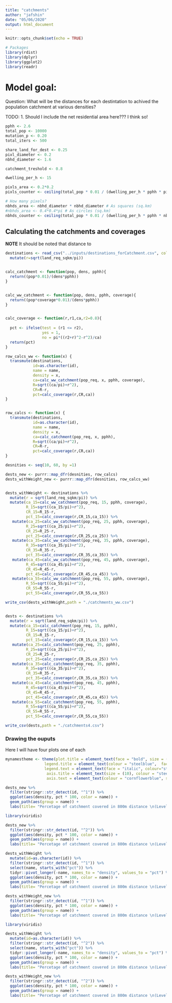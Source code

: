 ```yaml
---
title: "catchments"
author: "jafshin"
date: "05/06/2020"
output: html_document
---
```


```r
knitr::opts_chunk$set(echo = TRUE)

# Packages
library(rdist)
library(dplyr)
library(ggplot2)
library(readr)

```

# Model goal:

Question: What will be the distances for each destintation to achived the population catchment at various densities?

TODO:
 1. Should I include the net residential area here??? I think so!
 

```r


pphh <- 2.6
total_pop <- 10000
mutation_p <- 0.20
total_iters <- 500

share_land_for_dest <- 0.25
pixl_diameter <- 0.2
nbhd_diameter <- 1.6

catchment_treshold <- 0.8

dwelling_per_h <- 15

pixls_area <- 0.2*0.2
pixls_counter <- ceiling(total_pop * 0.01 / (dwelling_per_h * pphh * pixls_area))

# How many pixels?
nbhds_area <- nbhd_diameter * nbhd_diameter # As squares (sq.km)
#nbhds_area <- 0.4*0.4*pi # As circles (sq.km)
nbhds_counter <- ceiling(total_pop * 0.01 / (dwelling_per_h * pphh * nbhds_area))


```

## Calculating the catchments and coverages

**NOTE** It should be noted that distance to  

```r

destinations <- read_csv("../inputs/destinations_forCatchment.csv", col_names = T) %>% 
  mutate(r=sqrt(land_req_sqkm/pi))


calc_catchment <- function(pop, dens, pphh){
  return((pop*0.01)/(dens*pphh))
}


calc_ww_catchment <- function(pop, dens, pphh, coverage){
  return((pop*coverage*0.01)/(dens*pphh))
}


calc_coverage <- function(r,r1,ca,r2=0.8){
  
  pct <- ifelse(test = (r1 <= r2),
                yes = 1, 
                no = pi*((r2+r)^2-r^2)/ca)
  return(pct)
}

row_calcs_ww <- function(x) {
  transmute(destinations, 
            id=as.character(id),
            name = name,
            density = x,
            ca=calc_ww_catchment(pop_req, x, pphh, coverage),
            R=sqrt((ca/pi)+r^2),
            CR=R-r,
            pct=calc_coverage(r,CR,ca))
}


row_calcs <- function(x) {
  transmute(destinations, 
            id=as.character(id),
            name = name,
            density = x,
            ca=calc_catchment(pop_req, x, pphh),
            R=sqrt((ca/pi)+r^2),
            CR=R-r,
            pct=calc_coverage(r,CR,ca))
}

desnities <- seq(10, 60, by =1)

dests_new <- purrr::map_dfr(desnities, row_calcs)
dests_withWeight_new <- purrr::map_dfr(desnities, row_calcs_ww)


dests_withWeight <- destinations %>%
  mutate(r = sqrt(land_req_sqkm/pi)) %>% 
  mutate(ca_15=calc_ww_catchment(pop_req, 15, pphh, coverage),
         R_15=sqrt((ca_15/pi)+r^2),
         CR_15=R_15-r,
         pct_15=calc_coverage(r,CR_15,ca_15)) %>% 
   mutate(ca_25=calc_ww_catchment(pop_req, 25, pphh, coverage),
         R_25=sqrt((ca_25/pi)+r^2),
         CR_25=R_25-r,
         pct_25=calc_coverage(r,CR_25,ca_25)) %>% 
   mutate(ca_35=calc_ww_catchment(pop_req, 35, pphh, coverage),
         R_35=sqrt((ca_35/pi)+r^2),
         CR_35=R_35-r,
         pct_35=calc_coverage(r,CR_35,ca_35)) %>% 
   mutate(ca_45=calc_ww_catchment(pop_req, 45, pphh, coverage),
         R_45=sqrt((ca_45/pi)+r^2),
         CR_45=R_45-r,
         pct_45=calc_coverage(r,CR_45,ca_45)) %>%
   mutate(ca_55=calc_ww_catchment(pop_req, 55, pphh, coverage),
         R_55=sqrt((ca_55/pi)+r^2),
         CR_55=R_55-r,
         pct_55=calc_coverage(r,CR_55,ca_55))

write_csv(dests_withWeight,path = "./catchments_ww.csv")


dests <- destinations %>%
  mutate(r = sqrt(land_req_sqkm/pi)) %>% 
  mutate(ca_15=calc_catchment(pop_req, 15, pphh),
         R_15=sqrt((ca_15/pi)+r^2),
         CR_15=R_15-r,
         pct_15=calc_coverage(r,CR_15,ca_15)) %>% 
   mutate(ca_25=calc_catchment(pop_req, 25, pphh),
         R_25=sqrt((ca_25/pi)+r^2),
         CR_25=R_25-r,
         pct_25=calc_coverage(r,CR_25,ca_25)) %>% 
   mutate(ca_35=calc_catchment(pop_req, 35, pphh),
         R_35=sqrt((ca_35/pi)+r^2),
         CR_35=R_35-r,
         pct_35=calc_coverage(r,CR_35,ca_35)) %>% 
   mutate(ca_45=calc_catchment(pop_req, 45, pphh),
         R_45=sqrt((ca_45/pi)+r^2),
         CR_45=R_45-r,
         pct_45=calc_coverage(r,CR_45,ca_45)) %>%
   mutate(ca_55=calc_catchment(pop_req, 55, pphh),
         R_55=sqrt((ca_55/pi)+r^2),
         CR_55=R_55-r,
         pct_55=calc_coverage(r,CR_55,ca_55))

write_csv(dests,path = "./catchments4.csv")

```

### Drawing the ouputs

Here I will have four plots one of each

```r
mynamestheme <- theme(plot.title = element_text(face = "bold", size = (12)), 
                 legend.title = element_text(colour = "steelblue",  face = "bold.italic"), 
                 legend.text = element_text(face = "italic", colour="steelblue4"), 
                  axis.title = element_text(size = (10), colour = "steelblue4"),
                  axis.text = element_text(colour = "cornflowerblue", size = (10)))
```

```r

dests_new %>% 
  filter(stringr::str_detect(id, "^1")) %>% 
  ggplot(aes(density, pct * 100, color = name)) +
  geom_path(aes(group = name)) +
  labs(title= "Percetage of catchment covered in 800m distance \n(Level 1 destinations)", y="Percentage (%)", x = "Density (Dwelling per Hectare)", color = "Destination")

```


```r
library(viridis)

dests_new %>% 
  filter(stringr::str_detect(id, "^2")) %>% 
  ggplot(aes(density, pct * 100, color = name)) +
  geom_path(aes(group = name)) +
  labs(title= "Percetage of catchment covered in 800m distance \n(Level 2 destinations)", y="Percentage (%)", x = "Density (Dwelling per Hectare)", color = "Destination")

```


```r
dests_withWeight %>% 
  mutate(id=as.character(id)) %>% 
  filter(stringr::str_detect(id, "^1")) %>% 
  select(name, starts_with("pct")) %>%
  tidyr::pivot_longer(-name, names_to = "density", values_to = "pct") %>% 
  ggplot(aes(density, pct * 100, color = name)) +
  geom_path(aes(group = name)) +
  labs(title= "Percetage of catchment covered in 800m distance \n(Level 1 destinations)", y="Percentage (%)", x = "Density (Dwelling per Hectare)", color = "Destination")

dests_withWeight_new %>% 
  filter(stringr::str_detect(id, "^1")) %>% 
  ggplot(aes(density, pct * 100, color = name)) +
  geom_path(aes(group = name)) +
  labs(title= "Percetage of catchment covered in 800m distance \n(Level 1 destinations)", y="Percentage (%)", x = "Density (Dwelling per Hectare)", color = "Destination")

```


```r
library(viridis)

dests_withWeight %>% 
  mutate(id=as.character(id)) %>% 
  filter(stringr::str_detect(id, "^2")) %>% 
  select(name, starts_with("pct")) %>%
  tidyr::pivot_longer(-name, names_to = "density", values_to = "pct") %>% 
  ggplot(aes(density, pct * 100, color = name)) +
  geom_path(aes(group = name)) +
  labs(title= "Percetage of catchment covered in 800m distance \n(Level 2 destinations)", y="Percentage (%)", x = "Density (Dwelling per Hectare)", color = "Destination")

dests_withWeight_new %>% 
  filter(stringr::str_detect(id, "^2")) %>% 
  ggplot(aes(density, pct * 100, color = name)) +
  geom_path(aes(group = name)) +
  labs(title= "Percetage of catchment covered in 800m distance \n(Level 2 destinations)", y="Percentage (%)", x = "Density (Dwelling per Hectare)", color = "Destination")

```